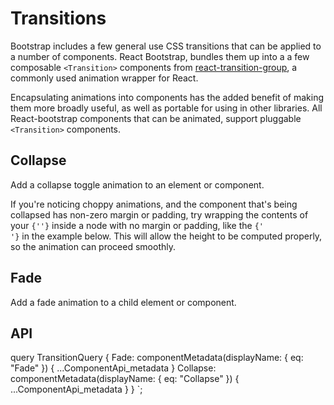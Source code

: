 


# Transitions

Bootstrap includes a few general use CSS transitions that can be applied
to a number of components. React Bootstrap, bundles them up into a a few composable
`<Transition>` components from [react-transition-group][1], a commonly used animation wrapper for React.

Encapsulating animations into components has the added benefit of making them  more broadly useful,
as well as portable for using in other libraries.  All React-bootstrap components that can be animated, support pluggable
`<Transition>` components.

## Collapse

Add a collapse toggle animation to an element or component.

<Callout title="Smooth animations">
  If you're noticing choppy animations, and the component that's being
  collapsed has non-zero margin or padding, try wrapping the contents of
  your <code>{'<Collapse>'}</code> inside a node with no margin or
  padding, like the <code>{'<div>'}</code> in the example below. This will
  allow the height to be computed properly, so the animation can proceed
  smoothly.
</Callout>

<ReactPlayground codeText={Collapse} />

## Fade

Add a fade animation to a child element or component.

<ReactPlayground codeText={Fade} />

## API

<ComponentApi metadata={props.data.Collapse} />
<ComponentApi metadata={props.data.Fade} />

  query TransitionQuery {
    Fade: componentMetadata(displayName: { eq: "Fade" }) {
      ...ComponentApi_metadata
    }
    Collapse: componentMetadata(displayName: { eq: "Collapse" }) {
      ...ComponentApi_metadata
    }
  }
`;

[1]: https://github.com/reactjs/react-transition-group
